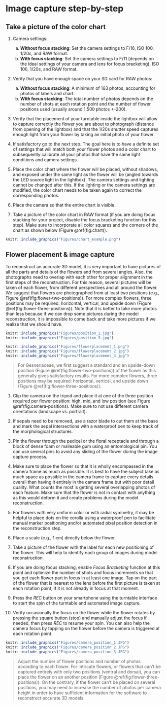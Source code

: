 # Image capture step-by-step


## Take a picture of the color chart

1.  Camera settings:
      a.  **Without focus stacking**: Set the camera settings to F/16, ISO 100, 
          1/20s, and RAW format.
      b.  **With focus stacking**: Set the camera settings to F/11 (depends on 
          the ideal settings of your camera and lens for focus bracketing), ISO 
          100, 1/20s, and RAW format.

2.  Verify that you have enough space on your SD card for RAW photos:
      a.  **Without focus stacking**: A minimum of 163 photos, accounting for 
          photos of labels and chart.
      b.  **With focus stacking**: The total number of photos depends on the number of 
          shots at each rotation point and the number of flower positions 
          used (usually around 1,500 photos +-200).

3.  Verify that the placement of your turntable inside the lightbox will
    allow to capture correctly the flower you are about to photograph
    (distance from opening of the lightbox) and that the 1/20s shutter
    speed captures enough light from your flower by taking an initial
    photo of your flower.

4.  If satisfactory go to the next step. The goal here is to have a definite
    set of settings that will match both your flower photos and a color
    chart to subsequently calibrate all your photos that have the same
    light conditions and camera settings.

5.  Place the color chart where the flower will be placed, without
    shadows, and exposed under the same light as the flower will be
    (angled towards the LED source light in the lightbox). The camera
    settings and lighting cannot be changed after this. If the lighting
    or the camera settings are modified, the color chart needs to be
    taken again to correct the corresponding photos.

6.  Place the camera so that the entire chart is visible.

7.  Take a picture of the color chart in RAW format (if you are doing focus stacking 
    for your project, disable the focus bracketing function for this step). Make 
    sure to incorporate all color squares and the corners of the chart as shown below (Figure \@ref(fig:chart)).
    
```r
knitr::include_graphics("Figures/chart_example.png")
```


## Flower placement & image capture

To reconstruct an accurate 3D model, it is very important to have
pictures of all the parts and details of the flowers and from several
angles. Also, the photographs need to overlap with each other for proper
alignment in the first steps of the reconstruction. For this reason,
several pictures will be taken of each flower, from different
perspectives and all around the flower. We suggest that flowers are
photographed from at least two positions (e.g., Figure \@ref(fig:flower-two-positions)). For more complex flowers, three positions may be required: horizontal, vertical, and upside down (Figure
\@ref(fig:flower-three-positions)). Note that it is better to take
more photos than less because if we can drop some pictures during the
model reconstruction, it is impossible to come back and take more
pictures if we realize that we should have.

```r
knitr::include_graphics("Figures/position_2.jpg")
knitr::include_graphics("Figures/position_5.jpg")
```

```r
knitr::include_graphics("Figures/flowerplacement_1.png")
knitr::include_graphics("Figures/flowerplacement_2.jpg")
knitr::include_graphics("Figures/flowerplacement_3.jpg")
```

>For Gesneriaceae, we first suggest a standard and an
upside-down position (Figure \@ref(fig:flower-two-positions)) of the flower as this generally gives satisfactory results. For more complex flowers, three positions may be required: horizontal, vertical, and upside down (Figure
\@ref(fig:flower-three-positions)).


1.  Clip the camera on the tripod and place it at one of the three position required per flower position:
    high, mid, and low position (see Figure \@ref(fig:camera-positions).
    Make sure to not use different camera orientations (landscape vs. portrait).

2.  If sepals need to be removed, use a razor blade to cut them at the
    base and mark the sepal intersections with a waterproof pen to keep
    track of the morphological structures.

3.  Pin the flower through the pedicel or the floral receptacle and
    through a block of dense foam or malleable gum using an entomological pin. 
    You can use several pins to avoid any sliding of the flower during the image 
    capture process.

4.  Make sure to place the flower so that it is wholly
    encompassed in the camera frame as much as possible. It is best to
    have the subject take as much space as possible in the camera
    frame to capture every details overall than having it entirely in
    the camera frame but with poor detail quality. What counts the most
    is getting several overlapping photos of each feature. Make sure
    that the flower is not in contact with anything as this would deform
    it and create problems during the model reconstruction.

5.  For flowers with very uniform color or with radial symmetry, it may
    be helpful to place dots on the corolla using a waterproof pen to
    facilitate manual marker positioning and/or automated pixel position
    detection in the reconstruction step.

6.  Place a scale (e.g., 1 cm) directly below the flower.

7.  Take a picture of the flower with the label for each new positioning
    of the flower. This will help to identify each group of images during model reconstruction.
    
8.  If you are doing focus stacking, enable *Focus Bracketing* function at this point and 
    optimize the number of shots and focus increments so that you get each 
    flower part in focus in at least one image. Tap on the part of the flower that 
    is nearest to the lens before the first picture is taken at each rotation point, 
    if it is not already in focus at that moment.

9.  Press the *REC* button on your smartphone using the turntable
    interface to start the spin of the turntable and automated image
    capture.

10. Verify occasionally the focus on the flower while the flower rotates
    by pressing the square button (stop) and manually adjust the focus
    if needed, then press *REC* to resume your spin. You can also help the camera 
    focus by tapping on the flower before the camera is triggered at each rotation point. 

```r
knitr::include_graphics("Figures/camera_position_1.JPG")
knitr::include_graphics("Figures/camera_position_2.JPG")
knitr::include_graphics("Figures/camera_position_3.JPG")
```


>Adjust the number of flower positions and number of photos according to each flower. For intricate flowers, or flowers that can't be captured entirely with only two positions (ventral and dorsal), you can place the flower on an another position (Figure \@ref(fig:flower-three-positions)). On the contrary, if the flower can't be placed on several positions, you may need to increase the number of photos per camera height in order to have sufficient information for the software to reconstruct accurate 3D models.
